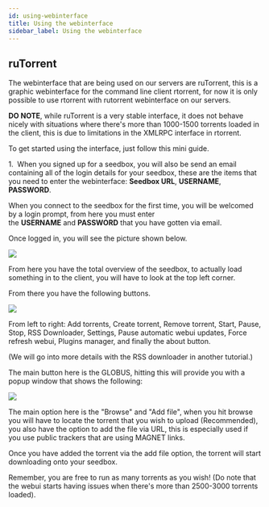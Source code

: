 ```yaml
---
id: using-webinterface
title: Using the webinterface
sidebar_label: Using the webinterface
---
```

## ruTorrent

The webinterface that are being used on our servers are ruTorrent, this is a graphic webinterface for the command line client rtorrent, for now it is only possible to use rtorrent with rutorrent webinterface on our servers.

**DO NOTE**, while ruTorrent is a very stable interface, it does not behave nicely with situations where there's more than 1000-1500 torrents loaded in the client, this is due to limitations in the XMLRPC interface in rtorrent.


To get started using the interface, just follow this mini guide.

1. 
When you signed up for a seedbox, you will also be send an email containing all of the login details for your seedbox, these are the items that you need to enter the webinterface: **Seedbox URL**, **USERNAME**, **PASSWORD**.

When you connect to the seedbox for the first time, you will be welcomed by a login prompt, from here you must enter the **USERNAME** and **PASSWORD** that you have gotten via email.

Once logged in, you will see the picture shown below.

![](http://i.imgur.com/TWhJvwS.png)

From here you have the total overview of the seedbox, to actually load something in to the client, you will have to look at the top left corner.

From there you have the following buttons.

![](http://i.imgur.com/VTFn8Tx.png)


From left to right: Add torrents, Create torrent, Remove torrent, Start, Pause, Stop, RSS Downloader, Settings, Pause automatic webui updates, Force refresh webui, Plugins manager, and finally the about button.

(We will go into more details with the RSS downloader in another tutorial.)

The main button here is the GLOBUS, hitting this will provide you with a popup window that shows the following:

![](http://i.imgur.com/GzKhQWm.png)

The main option here is the "Browse" and "Add file", when you hit browse you will have to locate the torrent that you wish to upload (Recommended), you also have the option to add the file via URL,
this is especially used if you use public trackers that are using MAGNET links.

Once you have added the torrent via the add file option, the torrent will start downloading onto your seedbox.

Remember, you are free to run as many torrents as you wish! (Do note that the webui starts having issues when there's more than 2500-3000 torrents loaded).